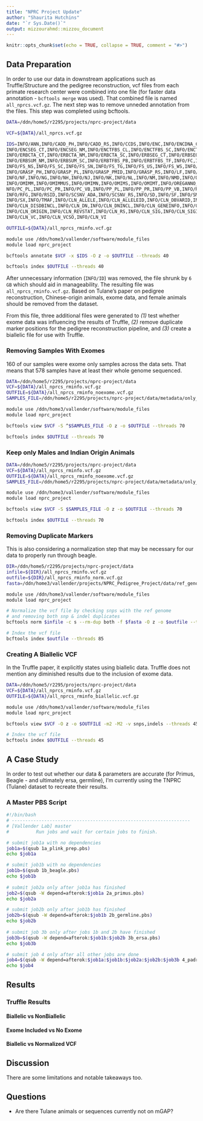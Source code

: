 ```yaml
---
title: "NPRC Project Update"
author: "Shaurita Hutchins"
date: "`r Sys.Date()`"
output: mizzourahmd::mizzou_document
---
```


```r
knitr::opts_chunk$set(echo = TRUE, collapse = TRUE, comment = "#>")
```


## Data Preparation

In order to use our data in downstream applications such as Truffle/Structure and the pedigree reconstruction, vcf files from each primate research center were combined into one file (for faster data annotation - `bcftools merge` was used). That combined file is named `all_nprcs.vcf.gz`. The next step was to remove unneded annotation from the files. This step was completed using bcftools.

```bash
DATA=/ddn/home5/r2295/projects/nprc-project/data

VCF=${DATA}/all_nprcs.vcf.gz

IDS=INFO/ANN,INFO/CADD_PH,INFO/CADD_RS,INFO/CCDS,INFO/ENC,INFO/ENCDNA_CT,INFO/ENCDNA_SC,
INFO/ENCSEG_CT,INFO/ENCSEG_NM,INFO/ENCTFBS_CL,INFO/ENCTFBS_SC,INFO/ENCTFBS_TF,INFO/ENN,
INFO/ERBCTA_CT,INFO/ERBCTA_NM,INFO/ERBCTA_SC,INFO/ERBSEG_CT,INFO/ERBSEG_NM,INFO/ERBSEG_SC,
INFO/ERBSUM_NM,INFO/ERBSUM_SC,INFO/ERBTFBS_PB,INFO/ERBTFBS_TF,INFO/FC,INFO/FE,INFO/FS_EN,
INFO/FS_NS,INFO/FS_SC,INFO/FS_SN,INFO/FS_TG,INFO/FS_US,INFO/FS_WS,INFO/GRASP_AN,INFO/GRASP_P,
INFO/GRASP_PH,INFO/GRASP_PL,INFO/GRASP_PMID,INFO/GRASP_RS,INFO/LF,INFO/LOF,INFO/NC,INFO/NE,
INFO/NF,INFO/NG,INFO/NH,INFO/NJ,INFO/NK,INFO/NL,INFO/NM,INFO/NMD,INFO/OMIMC,INFO/OMIMD,
INFO/OMIMM,INFO/OMIMMUS,INFO/OMIMN,INFO/OMIMS,INFO/OMIMT,INFO/OREGANNO_PMID,INFO/OREGANNO_TYPE,I
NFO/PC_PL,INFO/PC_PR,INFO/PC_VB,INFO/PP_PL,INFO/PP_PR,INFO/PP_VB,INFO/RDB_MF,INFO/RDB_WS,
INFO/RFG,INFO/RSID,INFO/SCSNV_ADA,INFO/SCSNV_RS,INFO/SD,INFO/SF,INFO/SM,INFO/SP_SC,
INFO/SX,INFO/TMAF,INFO/CLN_ALLELE,INFO/CLN_ALLELEID,INFO/CLN_DBVARID,INFO/CLN_DISDB,
INFO/CLN_DISDBINCL,INFO/CLN_DN,INFO/CLN_DNINCL,INFO/CLN_GENEINFO,INFO/CLN_HGVS,INFO/CLN_MC,
INFO/CLN_ORIGIN,INFO/CLN_REVSTAT,INFO/CLN_RS,INFO/CLN_SIG,INFO/CLN_SIGINCL,INFO/CLN_SSR,
INFO/CLN_VC,INFO/CLN_VCSO,INFO/CLN_VI

OUTFILE=${DATA}/all_nprcs_rminfo.vcf.gz

module use /ddn/home3/vallender/software/module_files
module load nprc_project

bcftools annotate $VCF -x $IDS -O z -o $OUTFILE --threads 40

bcftools index $OUTFILE --threads 40
```

After unnecessary information (`INFO/ID`) was removed, the file shrunk by `6 GB` which should aid in manageability. The resulting file was `all_nprcs_rminfo.vcf.gz`. Based on Tulane's paper on pedigree reconstruction, Chinese-origin animals, exome data, and female animals should be removed from the dataset. 


From this file, three additional files were generated to *(1)* test whether exome data was influencing the results of Truffle, *(2)* remove duplicate marker positions for the pedigree reconstruction pipeline, and *(3)* create a biallelic file for use with Truffle.

### Removing Samples With Exomes

160 of our samples were exome only samples across the data sets. That means that 578 samples have at least their whole genome sequenced.

```bash
DATA=/ddn/home5/r2295/projects/nprc-project/data
VCF=${DATA}/all_nprcs_rminfo.vcf.gz
OUTFILE=${DATA}/all_nprcs_rminfo_noexome.vcf.gz
SAMPLES_FILE=/ddn/home5/r2295/projects/nprc-project/data/metadata/only_exome_ids.txt

module use /ddn/home3/vallender/software/module_files
module load nprc_project

bcftools view $VCF -S ^$SAMPLES_FILE -O z -o $OUTFILE --threads 70

bcftools index $OUTFILE --threads 70
```

### Keep only Males and Indian Origin Animals


```bash
DATA=/ddn/home5/r2295/projects/nprc-project/data
VCF=${DATA}/all_nprcs_rminfo.vcf.gz
OUTFILE=${DATA}/all_nprcs_rminfo_noexome.vcf.gz
SAMPLES_FILE=/ddn/home5/r2295/projects/nprc-project/data/metadata/only_exome_ids.txt

module use /ddn/home3/vallender/software/module_files
module load nprc_project

bcftools view $VCF -S $SAMPLES_FILE -O z -o $OUTFILE --threads 70

bcftools index $OUTFILE --threads 70
```


### Removing Duplicate Markers

This is also considering a normalization step that may be necessary for our data to properly run through beagle. 

```bash
DIR=/ddn/home5/r2295/projects/nprc-project/data
infile=${DIR}/all_nprcs_rminfo.vcf.gz
outfile=${DIR}/all_nprcs_rminfo_norm.vcf.gz
fasta=/ddn/home3/vallender/projects/NPRC_Pedigree_Project/data/ref_genome/1_Mmul_8.0.1.fasta

module use /ddn/home3/vallender/software/module_files
module load nprc_project

# Normalize the vcf file by checking snps with the ref genome
# and removing both snp & indel duplicates
bcftools norm $infile -c s --rm-dup both -f $fasta -O z -o $outfile --threads 85

# Index the vcf file
bcftools index $outfile --threads 85
```

### Creating A Biallelic VCF

In the Truffle paper, it explicitly states using biallelic data. Truffle does not mention any diminished results due to the inclusion of exome data. 

```bash
DATA=/ddn/home5/r2295/projects/nprc-project/data
VCF=${DATA}/all_nprcs_rminfo.vcf.gz
OUTFILE=${DATA}/all_nprcs_rminfo_biallelic.vcf.gz

module use /ddn/home3/vallender/software/module_files
module load nprc_project

bcftools view $VCF -O z -o $OUTFILE -m2 -M2 -v snps,indels --threads 45

# Index the vcf file
bcftools index $OUTFILE --threads 45
```

## A Case Study

In order to test out whether our data & parameters are accurate (for Primus, Beagle - and ultimately ersa, germline), I'm currently using the TNPRC (Tulane) dataset to recreate their results. 


### A Master PBS Script

```bash
#!/bin/bash
# ------------------------------------------------------------------
# [Vallender Lab] master
#          Run jobs and wait for certain jobs to finish.

# submit job1a with no dependencies
job1a=$(qsub 1a_plink_prep.pbs)
echo $job1a

# submit job1b with no dependencies
job1b=$(qsub 1b_beagle.pbs)
echo $job1b
 
# submit job2a only after job1a has finished
job2=$(qsub -W depend=afterok:$job1a 2a_primus.pbs)
echo $job2a

# submit job2b only after job1b has finished
job2b=$(qsub -W depend=afterok:$job1b 2b_germline.pbs)
echo $job2b
 
# submit job 3b only after jobs 1b and 2b have finished
job3b=$(qsub -W depend=afterok:$job1b:$job2b 3b_ersa.pbs)
echo $job3b

# submit job 4 only after all other jobs are done
job4=$(qsub -W depend=afterok:$job1a:$job1b:$job2a:$job2b:$job3b 4_padre.pbs)
echo $job4
```

## Results

### Truffle Results

#### Biallelic vs NonBiallelic

#### Exome Included vs No Exome

#### Biallelic vs Normalized VCF

## Discussion

There are some limitations and notable takeaways too.

## Questions

- Are there Tulane animals or sequences currently not on mGAP?

